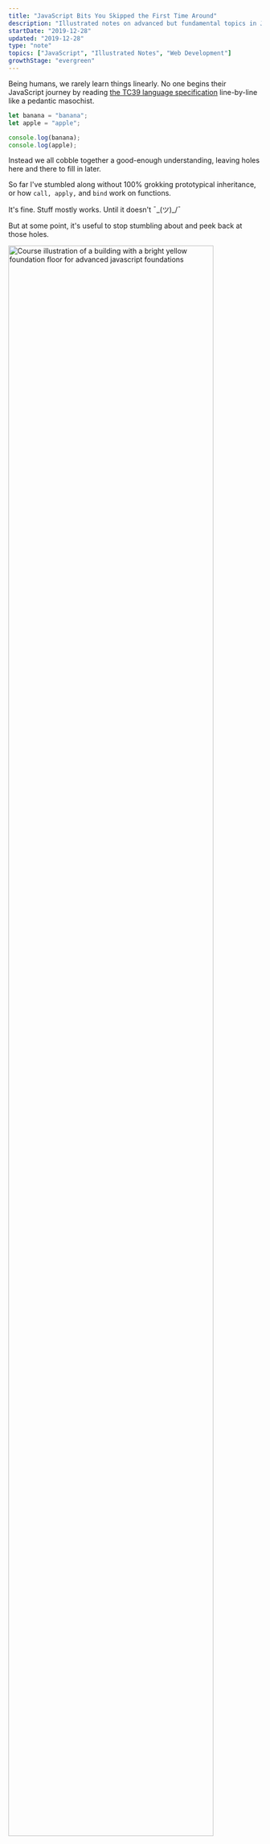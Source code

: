 ```yaml
---
title: "JavaScript Bits You Skipped the First Time Around"
description: "Illustrated notes on advanced but fundamental topics in JavaScript"
startDate: "2019-12-28"
updated: "2019-12-28"
type: "note"
topics: ["JavaScript", "Illustrated Notes", "Web Development"]
growthStage: "evergreen"
---
```


<BasicImage
    width="800px"
    src="https://res.cloudinary.com/dg3gyk0gu/image/upload/c_scale,w_700/v1580828081/maggieappleton.com/egghead-course-notes/advancedjs-notes/AdvancedJS_1_2x.png"
    alt="Advanced JavaScript Fundamentals"
/>

<IntroParagraph>

Being humans, we rarely learn things linearly. No one begins their JavaScript journey by reading [the TC39 language specification](https://www.ecma-international.org/ecma-262/5.1/) line-by-line like a pedantic masochist.

</IntroParagraph>

```js
let banana = "banana";
let apple = "apple";

console.log(banana);
console.log(apple);
```

Instead we all cobble together a good-enough understanding, leaving holes here and there to fill in later.

So far I've stumbled along without 100% grokking prototypical inheritance, or how `call, apply,` and `bind` work on functions.

It's fine. Stuff mostly works. Until it doesn't ¯\_(ツ)\_/¯

But at some point, it's useful to stop stumbling about and peek back at those holes.

<a noTip href="https://egghead.io/courses/advanced-javascript-foundations">
    <img
        width="90%"
        alt="Course illustration of a building with a bright yellow foundation floor for advanced javascript foundations"
        src="https://og-image-egghead-course.now.sh/advanced-javascript-foundations"
    />
</a>

<p>
    <a href="https://twitter.com/iamtylerwclark">Tyler Clark</a>'s egghead
    course on{" "}
    <a href="https://egghead.io/courses/advanced-javascript-foundations">
        Advanced JavaScript Foundations
    </a>{" "}
    that was exactly that hole-filling opportunity for me.
</p>

<p>As usual, I drew some notes...</p>

<br />

<BasicImage
    width="860px"
    src="https://res.cloudinary.com/dg3gyk0gu/image/upload/v1580828081/maggieappleton.com/egghead-course-notes/advancedjs-notes/AdvancedJS_2_2x.png"
    alt="Advanced JavaScript foundations"
/>

<BasicImage
    width="860px"
    src="https://res.cloudinary.com/dg3gyk0gu/image/upload/v1580828082/maggieappleton.com/egghead-course-notes/advancedjs-notes/AdvancedJS_3_2x.png"
    alt="Advanced JavaScript foundations"
/>

<BasicImage
    width="860px"
    src="https://res.cloudinary.com/dg3gyk0gu/image/upload/v1580828081/maggieappleton.com/egghead-course-notes/advancedjs-notes/AdvancedJS_4_2x.png"
    alt="Advanced JavaScript foundations"
/>

<BasicImage
    width="860px"
    src="https://res.cloudinary.com/dg3gyk0gu/image/upload/v1580828081/maggieappleton.com/egghead-course-notes/advancedjs-notes/AdvancedJS_5.png"
    alt="Advanced JavaScript foundations"
/>

#### Want more illustrated notes on web development?

Take a look at [[Javascript's ...spread Operator]], [[Building Custom React Hooks]] or [[Fixing Common Git Mistakes]]
